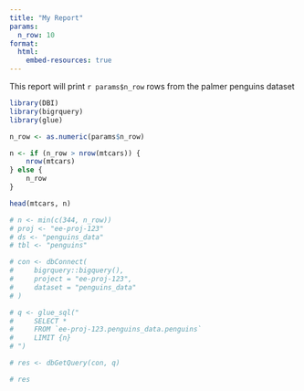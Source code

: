 ```yaml
---
title: "My Report"
params:
  n_row: 10
format:
  html:
    embed-resources: true
---
```


This report will print `r params$n_row` rows from the palmer penguins dataset

```r
library(DBI)
library(bigrquery)
library(glue)

n_row <- as.numeric(params$n_row)

n <- if (n_row > nrow(mtcars)) {
    nrow(mtcars)
} else {
    n_row
}

head(mtcars, n)

# n <- min(c(344, n_row))
# proj <- "ee-proj-123"
# ds <- "penguins_data"
# tbl <- "penguins"

# con <- dbConnect(
#     bigrquery::bigquery(),
#     project = "ee-proj-123",
#     dataset = "penguins_data"
# )

# q <- glue_sql("
#     SELECT *
#     FROM `ee-proj-123.penguins_data.penguins`
#     LIMIT {n}
# ")

# res <- dbGetQuery(con, q)

# res
```